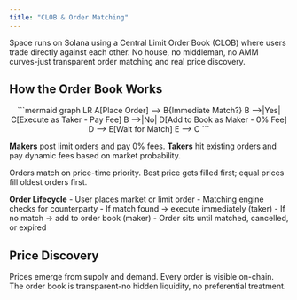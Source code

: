 ```yaml
---
title: "CLOB & Order Matching"
---
```

Space runs on Solana using a Central Limit Order Book (CLOB) where users trade directly against each other. No house, no middleman, no AMM curves-just transparent order matching and real price discovery.

## How the Order Book Works
<div align="center">
```mermaid
graph LR
    A[Place Order] --> B{Immediate Match?}
    B -->|Yes| C[Execute as Taker - Pay Fee]
    B -->|No| D[Add to Book as Maker - 0% Fee]
    D --> E[Wait for Match]
    E --> C
```
</div>

**Makers** post limit orders and pay 0% fees. **Takers** hit existing orders and pay dynamic fees based on market probability.

Orders match on price-time priority. Best price gets filled first; equal prices fill oldest orders first.

**Order Lifecycle**
    - User places market or limit order
    - Matching engine checks for counterparty
    - If match found → execute immediately (taker)
    - If no match → add to order book (maker)
    - Order sits until matched, cancelled, or expired

## Price Discovery
Prices emerge from supply and demand. Every order is visible on-chain. The order book is transparent-no hidden liquidity, no preferential treatment.

